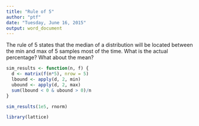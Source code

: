 ```yaml
---
title: "Rule of 5"
author: "ptf"
date: "Tuesday, June 16, 2015"
output: word_document
---
```


The rule of 5 states that the median of a distribution will be located between the min and max of 5 samples most of the time.  What is the actual percentage?  What about the mean?

```r
sim_results <- function(n, f) {
  d <- matrix(f(n*5), nrow = 5)
  lbound <- apply(d, 2, min)
  ubound <- apply(d, 2, max)
  sum(lbound < 0 & ubound > 0)/n 
}

sim_results(1e5, rnorm)
```



```r
library(lattice)
```
